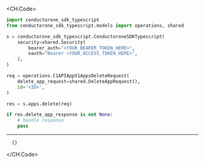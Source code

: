 
<CH.Code>
```python Delete.py
import conductorone_sdk_typescript
from conductorone_sdk_typescript.models import operations, shared

s = conductorone_sdk_typescript.ConductoroneSDKTypescript(
    security=shared.Security(
        bearer_auth="<YOUR_BEARER_TOKEN_HERE>",
        oauth="Bearer <YOUR_ACCESS_TOKEN_HERE>",
    ),
)

req = operations.C1APIAppV1AppsDeleteRequest(
    delete_app_request=shared.DeleteAppRequest(),
    id='<ID>',
)

res = s.apps.delete(req)

if res.delete_app_response is not None:
    # handle response
    pass
```
---

```json Example Response
  {}
```
</CH.Code>
